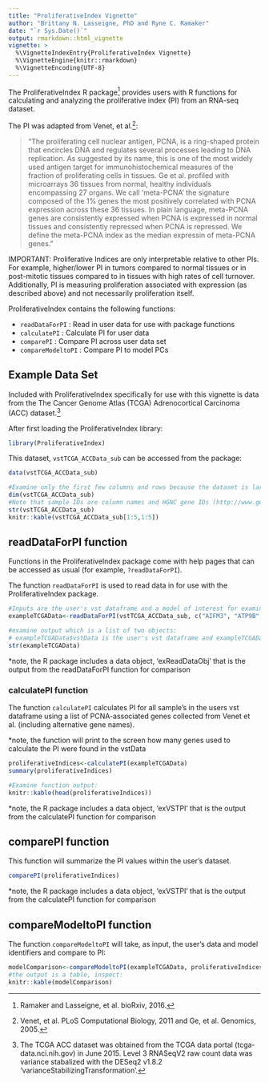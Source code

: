 ```yaml
---
title: "ProliferativeIndex Vignette"
author: "Brittany N. Lasseigne, PhD and Ryne C. Ramaker"
date: "`r Sys.Date()`"
output: rmarkdown::html_vignette
vignette: >
  %\VignetteIndexEntry{ProliferativeIndex Vignette}
  %\VignetteEngine{knitr::rmarkdown}
  %\VignetteEncoding{UTF-8}
---
```


The ProliferativeIndex R package^[Ramaker and Lasseigne, et al. bioRxiv, 2016.] provides users with R functions for calculating and analyzing the proliferative index (PI) from an RNA-seq dataset.  

The PI was adapted from Venet, et al.^[Venet, et al. PLoS Computational Biology, 2011 and Ge, et al. Genomics, 2005.]:

> "The proliferating cell nuclear antigen, PCNA, is a ring-shaped protein that encircles DNA and regulates several processes leading to DNA replication.  As suggested by its name, this is one of the most widely used antigen target for immunohistochemical measures of the fraction of proliferating cells in tissues.  Ge et al. profiled with microarrays 36 tissues from normal, healthy individuals encompassing 27 organs.  We call 'meta-PCNA' the signature composed of the 1% genes the most positively correlated with PCNA expression across these 36 tissues.  In plain language, meta-PCNA genes are consistently expressed when PCNA is expressed in normal tissues and consistently repressed when PCNA is repressed.  We define the meta-PCNA index as the median expressin of meta-PCNA genes."

IMPORTANT:
Proliferative Indices are only interpretable relative to other PIs.  For example, higher/lower PI in tumors compared to normal tissues or in post-mitotic tissues compared to in tissues with high rates of cell turnover.  Additionally, PI is measuring proliferation associated with expression (as described above) and not necessarily proliferation itself.


ProliferativeIndex contains the following functions:

- `readDataForPI` : Read in user data for use with package functions
- `calculatePI` :  Calculate PI for user data
- `comparePI` : Compare PI across user data set
- `compareModeltoPI` : Compare PI to model PCs

## Example Data Set

Included with ProliferativeIndex specifically for use with this vignette is data from the The Cancer Genome Atlas (TCGA) Adrenocortical Carcinoma (ACC) dataset.^[The TCGA ACC dataset was obtained from the TCGA data portal (tcga-data.nci.nih.gov) in June 2015.  Level 3 RNASeqV2 raw count data was variance stabalized with the DESeq2 v1.8.2 'varianceStabilizingTransformation'.] 

After first loading the ProliferativeIndex library:
```r
library(ProliferativeIndex)
```
This dataset, `vstTCGA_ACCData_sub` can be accessed from the package:
```r
data(vstTCGA_ACCData_sub)

#Examine only the first few columns and rows because the dataset is large (20501 genes x 10 samples):
dim(vstTCGA_ACCData_sub)
#Note that sample IDs are column names and HGNC gene IDs (http://www.genenames.org) are rownames and that vst data is numeric.
str(vstTCGA_ACCData_sub)
knitr::kable(vstTCGA_ACCData_sub[1:5,1:5])
```

## readDataForPI function

Functions in the ProliferativeIndex package come with help pages that can be accessed as usual (for example, `?readDataForPI`).

The function `readDataForPI` is used to read data in for use with the ProliferativeIndex package.

```r
#Inputs are the user's vst dataframe and a model of interest for examining PI:
exampleTCGAData<-readDataForPI(vstTCGA_ACCData_sub, c("AIFM3", "ATP9B", "CTRC", "MCL1", "MGAT4B", "ODF2L", "SNORA65", "TPPP2"))

#examine output which is a list of two objects:
# exampleTCGAData$vstData is the user's vst dataframe and exampleTCGAData$modelIDs is a character string of the user's gene IDs for their model of interest
str(exampleTCGAData)
```
*note, the R package includes a data object, 'exReadDataObj' that is the output from the readDataForPI function for comparison

### calculatePI function

The function `calculatePI` calculates PI for all sample's in the users vst dataframe using a list of PCNA-associated genes collected from Venet et al. (including alternative gene names).

*note, the function will print to the screen how many genes used to calculate the PI were found in the vstData

```r
proliferativeIndices<-calculatePI(exampleTCGAData)
summary(proliferativeIndices)

#Examine function output:
knitr::kable(head(proliferativeIndices))
```
*note, the R package includes a data object, 'exVSTPI' that is the output from the calculatePI function for comparison

## comparePI function
This function will summarize the PI values within the user's dataset.

```r
comparePI(proliferativeIndices)
```
*note, the R package includes a data object, 'exVSTPI' that is the output from the calculatePI function for comparison

## compareModeltoPI function

The function `compareModeltoPI` will take, as input, the user's data and model identifiers and compare to PI:

```r
modelComparison<-compareModeltoPI(exampleTCGAData, proliferativeIndices)
#the output is a table, inspect:
knitr::kable(modelComparison)
```
